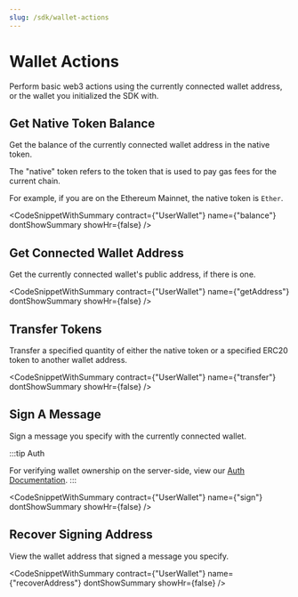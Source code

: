 ```yaml
---
slug: /sdk/wallet-actions
---
```



# Wallet Actions

Perform basic web3 actions using the currently connected wallet address, or the wallet you initialized the SDK with.

## Get Native Token Balance

Get the balance of the currently connected wallet address in the native token.

The "native" token refers to the token that is used to pay gas fees for the current chain.

For example, if you are on the Ethereum Mainnet, the native token is `Ether`.

<CodeSnippetWithSummary
  contract={"UserWallet"}
  name={"balance"}
  dontShowSummary
  showHr={false}
/>

## Get Connected Wallet Address

Get the currently connected wallet's public address, if there is one.

<CodeSnippetWithSummary
  contract={"UserWallet"}
  name={"getAddress"}
  dontShowSummary
  showHr={false}
/>

## Transfer Tokens

Transfer a specified quantity of either the native token or a specified ERC20 token to another wallet address.

<CodeSnippetWithSummary
  contract={"UserWallet"}
  name={"transfer"}
  dontShowSummary
  showHr={false}
/>

## Sign A Message

Sign a message you specify with the currently connected wallet.

:::tip Auth

For verifying wallet ownership on the server-side, view our [Auth Documentation](/auth).
:::

<CodeSnippetWithSummary
  contract={"UserWallet"}
  name={"sign"}
  dontShowSummary
  showHr={false}
/>

## Recover Signing Address

View the wallet address that signed a message you specify.

<CodeSnippetWithSummary
  contract={"UserWallet"}
  name={"recoverAddress"}
  dontShowSummary
  showHr={false}
/>
